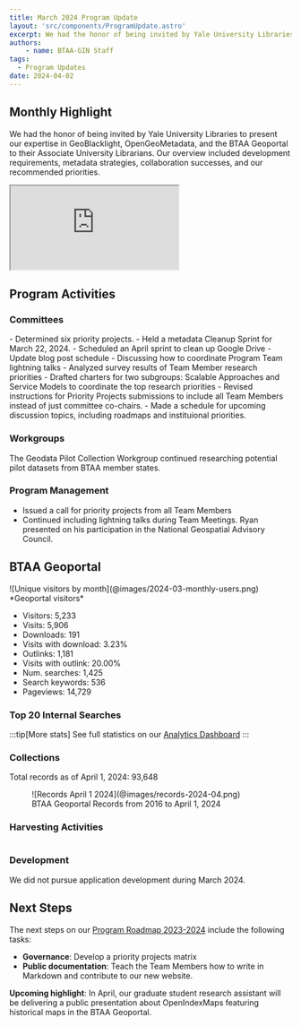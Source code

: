 ```yaml
---
title: March 2024 Program Update
layout: 'src/components/ProgramUpdate.astro'
excerpt: We had the honor of being invited by Yale University Libraries to present our expertise in GeoBlacklight, OpenGeoMetadata, and the BTAA Geoportal to their Associate University Librarians. Our overview included development requirements, metadata strategies, collaboration successes, and our recommended priorities.
authors:
    - name: BTAA-GIN Staff
tags:
  - Program Updates
date: 2024-04-02
---
```


<div class="monthly-highlight">

## Monthly Highlight

We had the honor of being invited by Yale University Libraries to present our expertise in GeoBlacklight, OpenGeoMetadata, and the BTAA Geoportal to their Associate University Librarians. Our overview included development requirements, metadata strategies, collaboration successes, and our recommended priorities. 

<iframe
  class="slide-embed"
  src="https://docs.google.com/presentation/d/e/2PACX-1vScmqNGFhuUOYrGMGJv0sx76Fv9i50qppQ8a1mWXBmD8MXhTbQr6hL_Re8aG6gTjbf89LJECZrgBO2G/embed?start=false&loop=false&delayms=3000"
  allowfullscreen
  loading="lazy"
></iframe>

</div>

## Program Activities

### Committees

<CardGrid>
  <Card title="TECHnology">
    - Determined six priority projects.
    - Held a metadata Cleanup Sprint for March 22, 2024.
  </Card>

  <Card title="Community Engagement">
    - Scheduled an April sprint to clean up Google Drive
    - Update blog post schedule
    - Discussing how to coordinate Program Team lightning talks
  </Card>

  <Card title="Knowledge">
    - Analyzed survey results of Team Member research priorities
    - Drafted charters for two subgroups: Scalable Approaches and Service Models to coordinate the top research priorities
  </Card>

  <Card title="Coordination">
    - Revised instructions for Priority Projects submissions to include all Team Members instead of just committee co-chairs.
    - Made a schedule for upcoming discussion topics, including roadmaps and instituional priorities.
  </Card>
</CardGrid>


### Workgroups

The Geodata Pilot Collection Workgroup continued researching potential pilot datasets from BTAA member states.

### Program Management

* Issued a call for priority projects from all Team Members
* Continued including lightning talks during Team Meetings. Ryan presented on his participation in the National Geospatial Advisory Council.


## BTAA Geoportal 

<TwoThirdsLayout>
<div slot="left">
![Unique visitors by month](@images/2024-03-monthly-users.png)
*Geoportal visitors*
</div>
<div slot="right">
<div class="compact-list">

* Visitors:	5,233
* Visits: 5,906
* Downloads:	 191
* Visits with download:	 3.23%
* Outlinks: 1,181	
* Visits with outlink: 20.00%
* Num. searches: 1,425
* Search keywords: 536
* Pageviews: 14,729
</div>
</div>
</TwoThirdsLayout>

### Top 20 Internal Searches

<Table
  src="src/tables/searches_2024-03.csv"
/>

:::tip[More stats]
See full statistics on our [Analytics Dashboard](https://tableau.umn.edu/t/UL/views/BTAAGeoportalusageMatomo/Monthlycharts?%3Aembed=y&%3AisGuestRedirectFromVizportal=y)
:::


### Collections

<p class="records-total">Total records as of April 1, 2024: 93,648</p>

<figure markdown="span">
  ![Records April 1 2024](@images/records-2024-04.png)
  <figcaption>BTAA Geoportal Records from 2016 to April 1, 2024</figcaption>
</figure>


### Harvesting Activities

<Table
  src="src/tables/harvests_2024-03.csv"
    columns={[
    { key: "Task",   width: "50%", filter: "text",  wrap: "nowrap",  render: "markdown" },
    { key: "Records added",  width: "25%", filter: "text"},
    { key: "Records retired",   width: "25%", filter: "text" },
  ]}
/>

### Development

We did not pursue application development during March 2024.


## Next Steps

The next steps on our [Program Roadmap 2023-2024](https://github.com/orgs/geobtaa/projects/10) include the following tasks:

- **Governance**:  Develop a priority projects matrix
- **Public documentation**: Teach the Team Members how to write in Markdown and contribute to our new website.

**Upcoming highlight**: In April, our graduate student research assistant will be delivering a public presentation about OpenIndexMaps featuring historical maps in the BTAA Geoportal.

